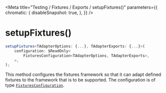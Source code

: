 
<Meta
    title="Testing / Fixtures / Exports / setupFixtures()"
    parameters={{
        chromatic: {
            disableSnapshot: true,
        },
    }}
/>

# setupFixtures()

```ts
setupFixtures<TAdapterOptions: {...}, TAdapterExports: {...}>(
    configuration: $ReadOnly<
        FixturesConfiguration<TAdapterOptions, TAdapterExports>,
    >,
);
```

This method configures the fixtures framework so that it can adapt defined fixtures to the framework that is to be supported. The configuration is of type [`FixturesConfiguration`](/docs/testing-fixtures-types-fixturesconfiguration--page).
